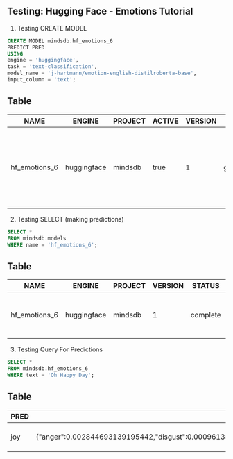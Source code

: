 ## Testing: Hugging Face - Emotions Tutorial

1. Testing CREATE MODEL
```sql
CREATE MODEL mindsdb.hf_emotions_6
PREDICT PRED
USING
engine = 'huggingface',
task = 'text-classification',
model_name = 'j-hartmann/emotion-english-distilroberta-base',
input_column = 'text';
```

## Table

| NAME | ENGINE | PROJECT | ACTIVE | VERSION | STATUS | ACCURACY | PREDICT | UPDATE_STATUS | MINDSDB_VERSION | ERROR | SELECT_DATA_QUERY | TRAINING_OPTIONS | TAG |
| ---- | ------ | ------- | ------ | ------- | ------ | -------- | ------- | ------------- | --------------- | ----- | ----------------- | ---------------- | --- |
| hf_emotions_6 | huggingface | mindsdb | true | 1 | generating | [NULL] | PRED | up_to_date | 23.5.3.2 | [NULL] | [NULL] | {'target': 'PRED', 'using': {'task': 'text-classification', 'model_name': 'j-hartmann/emotion-english-distilroberta-base', 'input_column': 'text'}} | [NULL] |

2. Testing SELECT (making predictions)
```sql
SELECT *
FROM mindsdb.models 
WHERE name = 'hf_emotions_6';
```

## Table

| NAME | ENGINE | PROJECT | VERSION | STATUS | ACCURACY | PREDICT | UPDATE_STATUS | MINDSDB_VERSION | ERROR | SELECT_DATA_QUERY | TRAINING_OPTIONS | CURRENT_TRAINING_PHASE | TOTAL_TRAINING_PHASES | TRAINING_PHASE_NAME | TAG | CREATED_AT |
| ---- | ------ | ------- | ------- | ------ | -------- | ------- | ------------- | --------------- | ----- | ----------------- | ---------------- | ---------------------- | --------------------- | ------------------- | --- | ---------- |
| hf_emotions_6 | huggingface | mindsdb | 1 | complete | [NULL] | PRED | up_to_date | 23.5.3.2 | [NULL] | [NULL] | {"target":"PRED","using":{"input_column":"text","model_name":"j-hartmann/emotion-english-distilroberta-base","task":"text-classification"}} | [NULL] | [NULL] | [NULL] | [NULL] | 2023-05-24 20:28:26.112517 |

3. Testing Query For Predictions

```sql
SELECT *
FROM mindsdb.hf_emotions_6
WHERE text = 'Oh Happy Day';
```

## Table

| PRED | PRED_explain | text |
| ---- | ------------ | ---- |
| joy | {"anger":0.002844693139195442,"disgust":0.0009613592410460114,"fear":0.000711270549800247,"joy":0.7692910432815552,"neutral":0.0377536304295063,"sadness":0.015293847769498825,"surprise":0.17314423620700836} | Oh Happy Day |
